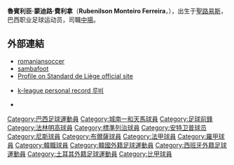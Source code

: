 {{Football player infobox
| playername= 魯賓利臣
| nickname =  
| fullname = Rubenilson Monteiro Ferreira
| dateofbirth = {{birth date and age|1972|7|8}} 
| cityofbirth = [[聖路易斯_(馬拉尼昂州)|聖路易斯]]
| countryofbirth = [[巴西|巴西]]
| height = {{height|m=1.77}}
| currentclub  = 
| clubnumber = 
| position = [[中場|中場]]
| youthyears = 
| youthclubs = [[法林明高|法林明高]]
| years = 1989-92<br /><br /><br />1996-97<br />1997-98<br />1999-00<br />2001-01<br />2003-04<br />2004-05<br />2005-06
| clubs = [[標準列治|標準列治]]<br />{{tsl|en|R.W.D. Molenbeek||RWD莫倫貝克}}<br />[[安特衛普|安特衛普]]<br />[[尼斯|尼斯]]<br />[[城南一和|城南一和]]<br />[[布尔萨体育|布尔萨体育]]<br />C.S. Visé<br />[[彼達迪華馬卡比足球會|彼達迪華馬卡比]]<br />{{tsl|en|CF Extremadura||埃斯特雷馬杜拉}}<br />{{tsl|en|FC Universitatea Craiova||克拉奧華大學}}<br />{{tsl|en|K.S.K. Ronse||KSK龍瑟}}
| caps(goals) = 27 (1)<br /><br /><br />  9 (0)<br>25 (4)
| nationalyears = 
| nationalteam = 
| nationalcaps(goals) = 
| pcupdate =
| ntupdate = 
}}

'''魯賓利臣·蒙迪路·費利拿'''（'''Rubenilson Monteiro Ferreira'''，{{bd|1972年|7月8日||}}），出生于[[聖路易斯_(馬拉尼昂州)|聖路易斯]]，巴西职业足球运动员，司職[[中場|中場]]。

==外部連結==
*[http://www.romaniansoccer.ro/players/r/rubenilson.shtml romaniansoccer] {{Wayback|url=http://www.romaniansoccer.ro/players/r/rubenilson.shtml |date=20121021174001 }}
*[http://www.sambafoot.com/fr/joueurs/1052_Rubenilson.html sambafoot] {{Wayback|url=http://www.sambafoot.com/fr/joueurs/1052_Rubenilson.html |date=20200111181021 }}
*[http://www.standardliege.be/fr/archives/fiche_joueur.php?nom_complet=Rubinelson+Monteiro Profile on Standard de Liège official site]{{dead link|date=2018年2月 |bot=InternetArchiveBot |fix-attempted=yes }}
*{{ko icon}}[https://web.archive.org/web/20070525200906/http://new.kleaguei.com/record/mania/player.aspx k-league personal record 루비]
*{{lfpfr|107823}}

{{DEFAULTSORT:Ferreira, Rubenilson Monteiro}}
[[Category:巴西足球運動員|Category:巴西足球運動員]]
[[Category:城南一和天馬球員|Category:城南一和天馬球員]]
[[Category:足球前鋒|Category:足球前鋒]]
[[Category:法林明高球員|Category:法林明高球員]]
[[Category:標準列治球員|Category:標準列治球員]]
[[Category:安特卫普球员|Category:安特卫普球员]]
[[Category:尼斯球員|Category:尼斯球員]]
[[Category:布爾薩球員|Category:布爾薩球員]]
[[Category:法甲球員|Category:法甲球員]]
[[Category:羅甲球員|Category:羅甲球員]]
[[Category:韓職球員|Category:韓職球員]]
[[Category:韓國外籍足球運動員|Category:韓國外籍足球運動員]]
[[Category:西班牙外籍足球運動員|Category:西班牙外籍足球運動員]]
[[Category:土耳其外籍足球運動員|Category:土耳其外籍足球運動員]]
[[Category:比甲球員|Category:比甲球員]]
{{soccer-bio-stub}}
